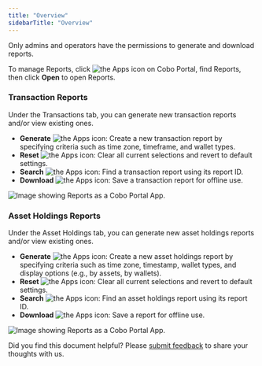 ```yaml
---
title: "Overview"
sidebarTitle: "Overview"
---
```


Only admins and operators have the permissions to generate and download reports.

To manage Reports, click <img src="/en/images/portal-apps/reports/apps.svg" className="icon" alt="the Apps icon"/> on Cobo Portal, find Reports, then click **Open** to open Reports.

### Transaction Reports

Under the Transactions tab, you can generate new transaction reports and/or view existing ones.

- **Generate** <img src="/en/images/portal-apps/reports/generate.svg" className="icon" alt="the Apps icon"/>: Create a new transaction report by specifying criteria such as time zone, timeframe, and wallet types.
- **Reset** <img src="/en/images/portal-apps/reports/reset.svg" className="icon" alt="the Apps icon"/>: Clear all current selections and revert to default settings.
- **Search** <img src="/en/images/portal-apps/reports/search.svg" className="icon" alt="the Apps icon"/>: Find a transaction report using its report ID.
- **Download** <img src="/en/images/portal-apps/reports/download.svg" className="icon" alt="the Apps icon"/>: Save a transaction report for offline use.

<img src="/en/images/portal-apps/reports/1.png" className="full_screen" alt="Image showing Reports as a Cobo Portal App."/>

### Asset Holdings Reports

Under the Asset Holdings tab, you can generate new asset holdings reports and/or view existing ones.

- **Generate** <img src="/en/images/portal-apps/reports/generate.svg" className="icon" alt="the Apps icon"/>: Create a new asset holdings report by specifying criteria such as time zone, timestamp, wallet types, and display options (e.g., by assets, by wallets).
- **Reset** <img src="/en/images/portal-apps/reports/reset.svg" className="icon" alt="the Apps icon"/>: Clear all current selections and revert to default settings.
- **Search** <img src="/en/images/portal-apps/reports/search.svg" className="icon" alt="the Apps icon"/>: Find an asset holdings report using its report ID.
- **Download** <img src="/en/images/portal-apps/reports/download.svg" className="icon" alt="the Apps icon"/>: Save a report for offline use.

<img src="/en/images/portal-apps/reports/2.png" className="full_screen" alt="Image showing Reports as a Cobo Portal App."/>

<Tip>Did you find this document helpful? Please [submit feedback](https://forms.zohopublic.com/cobo/form/DocumentFeedbackForm/formperma/QvLOhxJv1_JMsJ-1dleZ8Itb_7rzN-LtgvsDdxosoVI) to share your thoughts with us.</Tip>